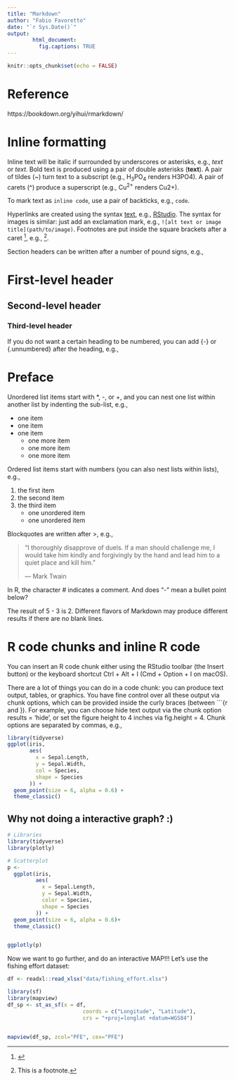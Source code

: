 ---
title: "Markdown"
author: "Fabio Favoretto"
date: "`r Sys.Date()`"
output: 
        html_document:
          fig.captions: TRUE
---

```{r setup, include=FALSE}
knitr::opts_chunk$set(echo = FALSE)
```

# Reference

https://bookdown.org/yihui/rmarkdown/


# Inline formatting

Inline text will be italic if surrounded by underscores or asterisks, e.g., _text_ or *text*. Bold text is produced using a pair of double asterisks (**text**). A pair of tildes (~) turn text to a subscript (e.g., H~3~PO~4~ renders H3PO4). A pair of carets (^) produce a superscript (e.g., Cu^2+^ renders Cu2+).

To mark text as `inline code`, use a pair of backticks, e.g., `code`. 


Hyperlinks are created using the syntax [text](link), e.g., [RStudio](https://www.rstudio.com). The syntax for images is similar: just add an exclamation mark, e.g., `![alt text or image title](path/to/image)`. Footnotes are put inside the square brackets after a caret ^[], e.g., ^[This is a footnote.].



Section headers can be written after a number of pound signs, e.g.,

# First-level header

## Second-level header

### Third-level header
If you do not want a certain heading to be numbered, you can add {-} or {.unnumbered} after the heading, e.g.,

# Preface {-}
Unordered list items start with *, -, or +, and you can nest one list within another list by indenting the sub-list, e.g.,

- one item
- one item
- one item
    - one more item
    - one more item
    - one more item
    

Ordered list items start with numbers (you can also nest lists within lists), e.g.,

1. the first item
2. the second item
3. the third item
    - one unordered item
    - one unordered item
    

Blockquotes are written after >, e.g.,

> "I thoroughly disapprove of duels. If a man should challenge me,
  I would take him kindly and forgivingly by the hand and lead him
  to a quiet place and kill him."
>
> --- Mark Twain


In R, the character
# indicates a comment.
And does “-” mean a bullet point below?

The result of 5
- 3 is 2.
Different flavors of Markdown may produce different results if there are no blank lines.



# R code chunks and inline R code

You can insert an R code chunk either using the RStudio toolbar (the Insert button) or the keyboard shortcut Ctrl + Alt + I (Cmd + Option + I on macOS).

There are a lot of things you can do in a code chunk: you can produce text output, tables, or graphics. You have fine control over all these output via chunk options, which can be provided inside the curly braces (between ```{r and }). For example, you can choose hide text output via the chunk option results = 'hide', or set the figure height to 4 inches via fig.height = 4. Chunk options are separated by commas, e.g.,

```{r, fig.align='center', fig.cap="Figure 1: this is a caption for the figure", message=FALSE, warning=FALSE}

library(tidyverse)
ggplot(iris,
       aes(
         x = Sepal.Length,
         y = Sepal.Width,
         col = Species,
         shape = Species
       )) +
  geom_point(size = 6, alpha = 0.6) +
  theme_classic()

```



## Why not doing a interactive graph? :) 

```{r, fig.align='center', fig.cap="Figure 2: a cool interactive graph!", message=FALSE, warning=FALSE}
# Libraries
library(tidyverse)
library(plotly)

# Scatterplot
p <-
  ggplot(iris,
         aes(
           x = Sepal.Length,
           y = Sepal.Width,
           color = Species,
           shape = Species
         )) +
  geom_point(size = 6, alpha = 0.6)+
  theme_classic()


ggplotly(p)
```




Now we want to go further, and do an interactive MAP!!! 
Let's use the fishing effort dataset: 

```{r echo=FALSE, fig.align='center', fig.cap="Figure 3: map of fishing effort in the GoC", message=FALSE, warning=FALSE}

df <- readxl::read_xlsx("data/fishing_effort.xlsx")

library(sf)
library(mapview)
df_sp <- st_as_sf(x = df, 
                        coords = c("Longitude", "Latitude"),
                        crs = "+proj=longlat +datum=WGS84")


mapview(df_sp, zcol="PFE", cex="PFE")

```

